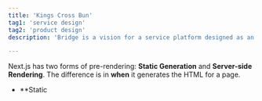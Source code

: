 ```yaml
---
title: 'Kings Cross Bun'
tag1: 'service design' 
tag2: 'product design'
description: 'Bridge is a vision for a service platform designed as an assistant for primary school teachers experiencing curriculum reform in Taiwan to foster lifelong competencies in their pupils and strengthen relationships between parents, schools and students.'

---
```


Next.js has two forms of pre-rendering: **Static Generation** and **Server-side Rendering**. The difference is in **when** it generates the HTML for a page.

- **Static